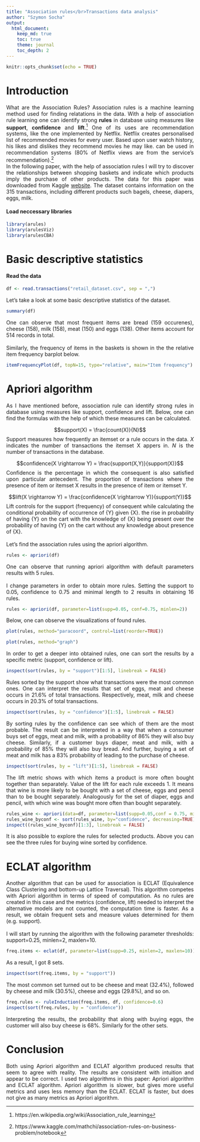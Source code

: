 ---
title: "Association rules</br>Transactions data analysis"
author: "Szymon Socha"
output: 
  html_document:
    keep_md: true
    toc: true
    theme: journal
    toc_depth: 2
---

```{r setup, include=FALSE}
knitr::opts_chunk$set(echo = TRUE)
```

# **Introduction**
<div style="text-align: justify">
What are the Association Rules? Association rules is a machine learning method used for finding relatations in the data. With a help of association rule learning one can identify strong **rules** in database using measures like **support**, **confidence** and **lift**.^[https://en.wikipedia.org/wiki/Association_rule_learning] One of its uses are recommendation systems, like the one implemented by Netflix. Netflix creates personalised list of recommended movies for every user. Based upon user watch history, his likes and dislikes they recommend movies he may like.  can be used in recommendation systems (80% of Netflix views are from the service’s recommendation).^[https://www.kaggle.com/mathchi/association-rules-on-business-problem/notebook]</br>
In the following paper, with the help of association rules I will try to discover the relationships between shopping baskets and indicate which products imply the purchase of other products. The data for this paper was downloaded from Kaggle [website](https://www.kaggle.com/mathchi/association-rules-on-business-problem/data). The dataset contains information on the 315 transactions, including different products such bagels, cheese, diapers, eggs, milk.
</div>

#### Load neccessary libraries
```{r, message=FALSE, warning=FALSE}
library(arules)
library(arulesViz)
library(arulesCBA)
```

# **Basic descriptive statistics**
#### Read the data
```{r, echo=FALSE}
df <- read.transactions("retail_dataset.csv", sep = ",")
```

<div style="text-align: justify">
Let’s take a look at some basic descriptive statistics of the dataset.
</div>

```{r}
summary(df)
```

<div style="text-align: justify">
One can observe that most frequent items are bread (159 occurenes), cheese (158), milk (158), meat (150) and eggs (138). Other items account for 514 records in total.</br>
</br>
Similarly, the frequency of items in the baskets is shown in the the relative item frequency barplot below.
</div>

```{r, echo=FALSE}
itemFrequencyPlot(df, topN=15, type="relative", main="Item frequency") 
```

# **Apriori algorithm**
<div style="text-align: justify">
As I have mentioned before, association rule can identify strong rules in database using measures like support, confidence and lift. Below, one can find the formulas with the help of which these measures can be calculated.

$$support(X) = \frac{count(X)}{N}$$
Support measures how frequently an itemset or a rule occurs in the data. <i>X</i> indicates the number of transactions the itemset X appers in. <i>N</i> is the number of transactions in the
database.

$$confidence(X \rightarrow Y) = \frac{support(X,Y)}{support(X)}$$
Confidence is the percentage in which the consequent is also satisfied upon particular antecedent. The proportion of transactions where the presence of item or itemset X results in the presence of item
or itemset Y.

$$lift(X \rightarrow Y) = \frac{confidence(X \rightarrow Y)}{support(Y)}$$
Lift controls for the support (frequency) of consequent while calculating the conditional probability of occurrence of {Y} given {X}. the rise in probability of having {Y} on the cart with the knowledge of {X} being present over the probability of having {Y} on the cart without any knowledge about presence of {X}.</br>
</br>
Let's find the association rules using the apriori algorithm.
</div>

```{r}
rules <- apriori(df) 
```

<div style="text-align: justify">
One can observe that running apriori algorithm with default parameters results with 5 rules.</br>
</br>
I change parameters in order to obtain more rules. Setting the support to 0.05, confidence to 0.75 and minimal length to 2 results in obtaining 16 rules.
</div>

```{r}
rules <- apriori(df, parameter=list(supp=0.05, conf=0.75, minlen=2)) 
```

<div style="text-align: justify">
Below, one can observe the visualizations of found rules.
</div>

```{r,echo=FALSE}
plot(rules, method="paracoord", control=list(reorder=TRUE))
```

```{r, echo=FALSE}
plot(rules, method="graph")
```

<div style="text-align: justify">
In order to get a deeper into obtained rules, one can sort the results by a specific metric (support, confidence or lift).
</div>

```{r}
inspect(sort(rules, by = "support")[1:5], linebreak = FALSE)
```

<div style="text-align: justify">
Rules sorted by the support show what transactions were the most common ones. One can interpret the results that set of eggs, meat and cheese occurs in 21.6% of total transactions. Respectively, meat, milk and cheese occurs in 20.3% of total transactions.
</div>

```{r}
inspect(sort(rules, by = "confidence")[1:5], linebreak = FALSE)
```

<div style="text-align: justify">
By sorting rules by the confidence can see which of them are the most probable. The result can be interpreted in a way that when a consumer buys set of eggs, meat and milk, with a probability of 86% they will also buy cheese. Similarly, if a customer buys diaper, meat and milk, with a probability of 85% they will also buy bread. And further, buying a set of meat and milk has a 83% probability of leading to the purchase of cheese.
</div>

```{r}
inspect(sort(rules, by = "lift")[1:5], linebreak = FALSE)
```

<div style="text-align: justify">
The lift metric shows with which items a product is more often bought together than separately. Value of the lift for each rule exceeds 1. It means that wine is more likely to be bought with a set of cheese, eggs and pencil than to be bought separately. Analogously for the set of diaper, eggs and pencil, with which wine was bought more often than bought separately.
</div>

```{r}
rules_wine <- apriori(data=df, parameter=list(supp=0.05,conf = 0.75, minlen=2), appearance=list(default="lhs", rhs="Wine"), control=list(verbose=F)) 
rules_wine_byconf <- sort(rules_wine, by="confidence", decreasing=TRUE)
inspect((rules_wine_byconf)[1:3], linebreak = FALSE)
```

<div style="text-align: justify">
It is also possible to explore the rules for selected products. Above you can see the three rules for buying wine sorted by confidence.
</div>

# **ECLAT algorithm**
<div style="text-align: justify">
Another algorithm that can be used for association is ECLAT (Equivalence Class Clustering and bottom-up Lattice Traversal). This algorithm competes with Apriori algorithm in terms of speed of computation. As no rules are created in this case and the metrics (confidence, lift) needed to interpret the alternative models are not counted, the computation time is faster. As a result, we obtain frequent sets and measure values determined for them (e.g. support).</br>
</br>
I will start by running the algorithm with the following parameter thresholds: support=0.25, minlen=2, maxlen=10.
</div>

```{r}
freq.items <- eclat(df, parameter=list(supp=0.25, minlen=2, maxlen=10)) 
```

<div style="text-align: justify">
As a result, I got 8 sets. 
</div>

```{r}
inspect(sort(freq.items, by = "support"))
```

<div style="text-align: justify">
The most common set turned out to be cheese and meat (32.4%), followed by cheese and milk (30.5%), cheese and eggs (29.8%), and so on.
</div>

```{r}
freq.rules <- ruleInduction(freq.items, df, confidence=0.6)
inspect(sort(freq.rules, by = "confidence"))
```

<div style="text-align: justify">
Interpreting the results, the probability that along with buying eggs, the customer will also buy cheese is 68%. Similarly for the other sets.
</div>

# **Conclusion**
<div style="text-align: justify">
Both using Apriori algorithm and ECLAT algorithm produced results that seem to agree with reality. The results are consistent with intuition and appear to be correct. I used two algorithms in this paper: Apriori algorithm and ECLAT algorithm. Apriori algorithm is slower, but gives more useful metrics and uses less memory than the ECLAT. ECLAT is faster, but does not give as many metrics as Apriori algorithm.
</div>
